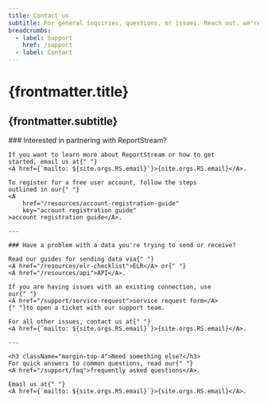 ```yaml
---
title: Contact us
subtitle: For general inquiries, questions, or issues. Reach out, we're happy to help!
breadcrumbs:
  - label: Support
    href: /support
  - label: Contact
---
```


# {frontmatter.title}
## {frontmatter.subtitle}

<section className="measure-6">
    ### Interested in partnering with ReportStream?

    If you want to learn more about ReportStream or how to get
    started, email us at{" "}
    <A href={`mailto: ${site.orgs.RS.email}`}>{site.orgs.RS.email}</A>.

    To register for a free user account, follow the steps
    outlined in our{" "}
    <A
        href="/resources/account-registration-guide"
        key="account registration guide"
    >account registration guide</A>.

    ---

    ### Have a problem with a data you're trying to send or receive?

    Read our guides for sending data via{" "}
    <A href="/resources/elr-checklist">ELR</A> or{" "}
    <A href="/resources/api">API</A>.

    If you are having issues with an existing connection, use
    our{" "}
    <A href="/support/service-request">service request form</A>
    {" "}to open a ticket with our support team.

    For all other issues, contact us at{" "}
    <A href={`mailto: ${site.orgs.RS.email}`}>{site.orgs.RS.email}</A>.

    ---

    <h3 className="margin-top-4">Need something else?</h3>
    For quick answers to common questions, read our{" "}
    <A href="/support/faq">frequently asked questions</A>.

    Email us at{" "}
    <A href={`mailto: ${site.orgs.RS.email}`}>{site.orgs.RS.email}</A>.
</section>